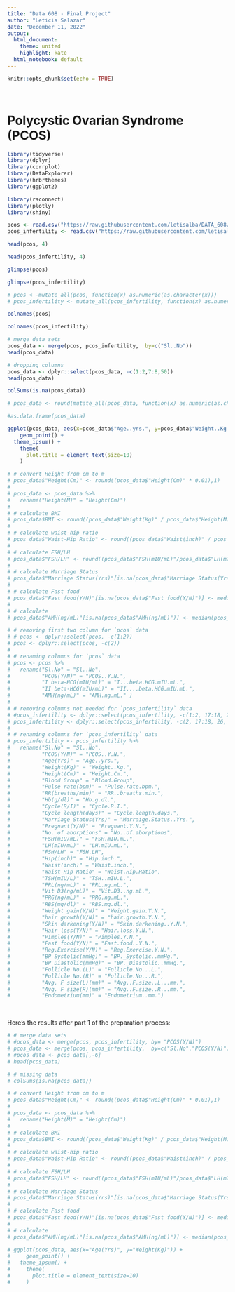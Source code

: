```yaml
---
title: "Data 608 - Final Project"
author: "Leticia Salazar"
date: "December 11, 2022"
output:
  html_document:
    theme: united
    highlight: kate
  html_notebook: default
---
```


```r
knitr::opts_chunk$set(echo = TRUE)
```

$~$    

# Polycystic Ovarian Syndrome (PCOS)

```r
library(tidyverse)
library(dplyr)
library(corrplot)
library(DataExplorer)
library(hrbrthemes)
library(ggplot2)

library(rsconnect)
library(plotly)
library(shiny)
```

```r
pcos <- read.csv("https://raw.githubusercontent.com/letisalba/DATA_608/master/Final%20Project/csv/PCOS_infertility.csv")
pcos_infertility <- read.csv("https://raw.githubusercontent.com/letisalba/DATA_608/master/Final%20Project/csv/PCOSData_without_infertility.csv")
```

```r
head(pcos, 4)
```

```r
head(pcos_infertility, 4)
```

```r
glimpse(pcos)
```

```r
glimpse(pcos_infertility)
```

```r
# pcos < -mutate_all(pcos, function(x) as.numeric(as.character(x)))
# pcos_infertility <- mutate_all(pcos_infertility, function(x) as.numeric(as.character(x)))
```

```r
colnames(pcos)
```

```r
colnames(pcos_infertility)
```

```r
# merge data sets
pcos_data <- merge(pcos, pcos_infertility,  by=c("Sl..No"))
head(pcos_data)
```


```r
# dropping columns
pcos_data <- dplyr::select(pcos_data, -c(1:2,7:8,50))
head(pcos_data)
```


```r
colSums(is.na(pcos_data))
```


```r
# pcos_data <- round(mutate_all(pcos_data, function(x) as.numeric(as.character(x))),2)

#as.data.frame(pcos_data)
```

```r
ggplot(pcos_data, aes(x=pcos_data$"Age..yrs.", y=pcos_data$"Weight..Kg.")) +
    geom_point() +
  theme_ipsum() +
    theme(
      plot.title = element_text(size=10)
    )
```


```r
# # convert Height from cm to m
# pcos_data$"Height(Cm)" <- round((pcos_data$"Height(Cm)" * 0.01),1)
# 
# pcos_data <- pcos_data %>% 
#   rename("Height(M)" = "Height(Cm)")
# 
# # calculate BMI
# pcos_data$BMI <- round((pcos_data$"Weight(Kg)" / pcos_data$"Height(M)"^2), 1)
# 
# # calculate waist-hip ratio
# pcos_data$"Waist-Hip Ratio" <- round((pcos_data$"Waist(inch)" / pcos_data$"Hip(inch)"),2)
# 
# # calculate FSH/LH
# pcos_data$"FSH/LH" <- round((pcos_data$"FSH(mIU/mL)"/pcos_data$"LH(mIU/mL)"),2)
# 
# # calculate Marriage Status
# pcos_data$"Marriage Status(Yrs)"[is.na(pcos_data$"Marriage Status(Yrs)")] <- median(pcos_data$"Marriage Status(Yrs)", na.rm = T)
# 
# # calculate Fast food
# pcos_data$"Fast food(Y/N)"[is.na(pcos_data$"Fast food(Y/N)")] <- median(pcos_data$"Fast food(Y/N)", na.rm = T)
# 
# # calculate 
# pcos_data$"AMH(ng/mL)"[is.na(pcos_data$"AMH(ng/mL)")] <- median(pcos_data$"AMH(ng/mL)", na.rm = T)
```






```r
# # removing first two column for `pcos` data
# # pcos <- dplyr::select(pcos, -c(1:2)) 
# pcos <- dplyr::select(pcos, -c(2))
# 
# # renaming columns for `pcos` data
# pcos <- pcos %>% 
#   rename("Sl.No" = "Sl..No",
#          "PCOS(Y/N)" = "PCOS..Y.N.",
#          "I beta-HCG(mIU/mL)" = "I...beta.HCG.mIU.mL.",
#          "II beta-HCG(mIU/mL)" = "II....beta.HCG.mIU.mL.",
#          "AMH(ng/mL)" = "AMH.ng.mL." )
# 
# # removing columns not needed for `pcos_infertility` data
# #pcos_infertility <- dplyr::select(pcos_infertility, -c(1:2, 17:18, 26, 45))
# pcos_infertility <- dplyr::select(pcos_infertility, -c(2, 17:18, 26, 45))
# 
# # renaming columns for `pcos_infertility` data
# pcos_infertility <- pcos_infertility %>% 
#   rename("Sl.No" = "Sl..No",
#          "PCOS(Y/N)" = "PCOS..Y.N.",
#          "Age(Yrs)" = "Age..yrs.",
#          "Weight(Kg)" = "Weight..Kg.",
#          "Height(Cm)" = "Height.Cm.",
#          "Blood Group" = "Blood.Group", 
#          "Pulse rate(bpm)" = "Pulse.rate.bpm.",
#          "RR(breaths/min)" = "RR..breaths.min.",
#          "Hb(g/dl)" = "Hb.g.dl.",
#          "Cycle(R/I)" = "Cycle.R.I.",
#          "Cycle length(days)" = "Cycle.length.days.",
#          "Marriage Status(Yrs)" = "Marraige.Status..Yrs.",
#          "Pregnant(Y/N)" = "Pregnant.Y.N.",
#          "No. of aborptions" = "No..of.aborptions",
#          "FSH(mIU/mL)" = "FSH.mIU.mL.",
#          "LH(mIU/mL)" = "LH.mIU.mL.",
#          "FSH/LH" = "FSH.LH",
#          "Hip(inch)" = "Hip.inch.",
#          "Waist(inch)" = "Waist.inch.",
#          "Waist-Hip Ratio" = "Waist.Hip.Ratio",
#          "TSH(mIU/L)" = "TSH..mIU.L.",
#          "PRL(ng/mL)" = "PRL.ng.mL.",
#          "Vit D3(ng/mL)" = "Vit.D3..ng.mL.",
#          "PRG(ng/mL)" = "PRG.ng.mL.",
#          "RBS(mg/dl)" = "RBS.mg.dl.",
#          "Weight gain(Y/N)" = "Weight.gain.Y.N.",
#          "hair growth(Y/N)" = "hair.growth.Y.N.",
#          "Skin darkening(Y/N)" = "Skin.darkening..Y.N.",
#          "Hair loss(Y/N)" = "Hair.loss.Y.N.",
#          "Pimples(Y/N)" = "Pimples.Y.N.",
#          "Fast food(Y/N)" = "Fast.food..Y.N.",
#          "Reg.Exercise(Y/N)" = "Reg.Exercise.Y.N.",
#          "BP Systolic(mmHg)" = "BP._Systolic..mmHg.",
#          "BP Diastolic(mmHg)" = "BP._Diastolic..mmHg.",
#          "Follicle No.(L)" = "Follicle.No...L.",
#          "Follicle No.(R)" = "Follicle.No...R.",
#          "Avg. F size(L)(mm)" = "Avg..F.size..L...mm.",
#          "Avg. F size(R)(mm)" = "Avg..F.size..R...mm.",
#          "Endometrium(mm)" = "Endometrium..mm.")
```
$~$

Here's the results after part 1 of the preparation process:
```r
# # merge data sets
# #pcos_data <- merge(pcos, pcos_infertility, by= "PCOS(Y/N)")
# pcos_data <- merge(pcos, pcos_infertility,  by=c("Sl.No","PCOS(Y/N)"))
# #pcos_data <- pcos_data[,-6]
# head(pcos_data)
```

```r
# # missing data
# colSums(is.na(pcos_data))
```

```r
# # convert Height from cm to m
# pcos_data$"Height(Cm)" <- round((pcos_data$"Height(Cm)" * 0.01),1)
# 
# pcos_data <- pcos_data %>% 
#   rename("Height(M)" = "Height(Cm)")
# 
# # calculate BMI
# pcos_data$BMI <- round((pcos_data$"Weight(Kg)" / pcos_data$"Height(M)"^2), 1)
# 
# # calculate waist-hip ratio
# pcos_data$"Waist-Hip Ratio" <- round((pcos_data$"Waist(inch)" / pcos_data$"Hip(inch)"),2)
# 
# # calculate FSH/LH
# pcos_data$"FSH/LH" <- round((pcos_data$"FSH(mIU/mL)"/pcos_data$"LH(mIU/mL)"),2)
# 
# # calculate Marriage Status
# pcos_data$"Marriage Status(Yrs)"[is.na(pcos_data$"Marriage Status(Yrs)")] <- median(pcos_data$"Marriage Status(Yrs)", na.rm = T)
# 
# # calculate Fast food
# pcos_data$"Fast food(Y/N)"[is.na(pcos_data$"Fast food(Y/N)")] <- median(pcos_data$"Fast food(Y/N)", na.rm = T)
# 
# # calculate 
# pcos_data$"AMH(ng/mL)"[is.na(pcos_data$"AMH(ng/mL)")] <- median(pcos_data$"AMH(ng/mL)", na.rm = T)
```

```r
# ggplot(pcos_data, aes(x="Age(Yrs)", y="Weight(Kg)")) +
#     geom_point() +
#   theme_ipsum() +
#     theme(
#       plot.title = element_text(size=10)
#     )
```


